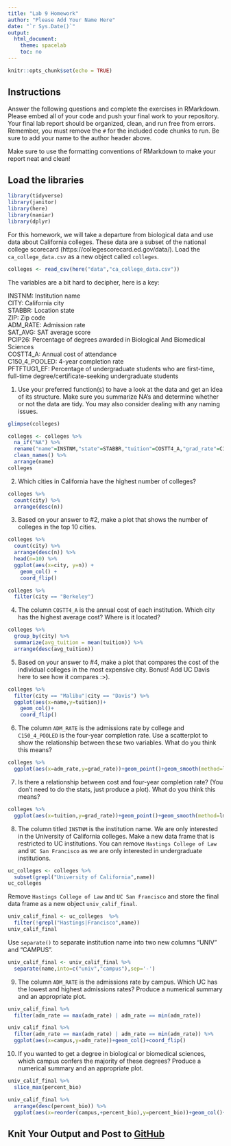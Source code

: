 ---
title: "Lab 9 Homework"
author: "Please Add Your Name Here"
date: "`r Sys.Date()`"
output:
  html_document:
    theme: spacelab
    toc: no
---

```{r setup, include=FALSE}
knitr::opts_chunk$set(echo = TRUE)
```

## Instructions
Answer the following questions and complete the exercises in RMarkdown. Please embed all of your code and push your final work to your repository. Your final lab report should be organized, clean, and run free from errors. Remember, you must remove the `#` for the included code chunks to run. Be sure to add your name to the author header above.  

Make sure to use the formatting conventions of RMarkdown to make your report neat and clean!  

## Load the libraries
```{r message=FALSE, warning=FALSE}
library(tidyverse)
library(janitor)
library(here)
library(naniar)
library(dplyr)
``` 

For this homework, we will take a departure from biological data and use data about California colleges. These data are a subset of the national college scorecard (https://collegescorecard.ed.gov/data/). Load the `ca_college_data.csv` as a new object called `colleges`.
```{r}
colleges <- read_csv(here("data","ca_college_data.csv"))
```

The variables are a bit hard to decipher, here is a key:  

INSTNM: Institution name  
CITY: California city  
STABBR: Location state  
ZIP: Zip code  
ADM_RATE: Admission rate  
SAT_AVG: SAT average score  
PCIP26: Percentage of degrees awarded in Biological And Biomedical Sciences  
COSTT4_A: Annual cost of attendance  
C150_4_POOLED: 4-year completion rate  
PFTFTUG1_EF: Percentage of undergraduate students who are first-time, full-time degree/certificate-seeking undergraduate students  

1. Use your preferred function(s) to have a look at the data and get an idea of its structure. Make sure you summarize NA's and determine whether or not the data are tidy. You may also consider dealing with any naming issues.
```{r}
glimpse(colleges)
```

```{r}
colleges <- colleges %>% 
  na_if("NA") %>%  
  rename("name"=INSTNM,"state"=STABBR,"tuition"=COSTT4_A,"grad_rate"=C150_4_POOLED,"percent_bio"=PCIP26,"percent_FTFT"=PFTFTUG1_EF) %>% 
  clean_names() %>% 
  arrange(name)
colleges
```


2. Which cities in California have the highest number of colleges?
```{r}
colleges %>% 
  count(city) %>% 
  arrange(desc(n))
```

3. Based on your answer to #2, make a plot that shows the number of colleges in the top 10 cities.
```{r}
colleges %>% 
  count(city) %>% 
  arrange(desc(n)) %>% 
  head(n=10) %>% 
  ggplot(aes(x=city, y=n)) +
    geom_col() +
    coord_flip()
```
```{r}
colleges %>% 
  filter(city == "Berkeley")
```

4. The column `COSTT4_A` is the annual cost of each institution. Which city has the highest average cost? Where is it located?
```{r}
colleges %>% 
  group_by(city) %>% 
  summarize(avg_tuition = mean(tuition)) %>% 
  arrange(desc(avg_tuition))
```

5. Based on your answer to #4, make a plot that compares the cost of the individual colleges in the most expensive city. Bonus! Add UC Davis here to see how it compares :>).
```{r}
colleges %>% 
  filter(city == "Malibu"|city == "Davis") %>% 
  ggplot(aes(x=name,y=tuition))+
    geom_col()+
    coord_flip()
```

6. The column `ADM_RATE` is the admissions rate by college and `C150_4_POOLED` is the four-year completion rate. Use a scatterplot to show the relationship between these two variables. What do you think this means?
```{r}
colleges %>% 
  ggplot(aes(x=adm_rate,y=grad_rate))+geom_point()+geom_smooth(method=lm, se=F, na.rm=T)
```

7. Is there a relationship between cost and four-year completion rate? (You don't need to do the stats, just produce a plot). What do you think this means?
```{r}
colleges %>% 
  ggplot(aes(x=tuition,y=grad_rate))+geom_point()+geom_smooth(method=lm, se=F, na.rm=T)
```

8. The column titled `INSTNM` is the institution name. We are only interested in the University of California colleges. Make a new data frame that is restricted to UC institutions. You can remove `Hastings College of Law` and `UC San Francisco` as we are only interested in undergraduate institutions.
```{r}
uc_colleges <- colleges %>% 
  subset(grepl("University of California",name))
uc_colleges
```

Remove `Hastings College of Law` and `UC San Francisco` and store the final data frame as a new object `univ_calif_final`.
```{r}
univ_calif_final <- uc_colleges  %>% 
  filter(!grepl("Hastings|Francisco",name))
univ_calif_final
```

Use `separate()` to separate institution name into two new columns "UNIV" and "CAMPUS".
```{r}
univ_calif_final <- univ_calif_final %>% 
  separate(name,into=c("univ","campus"),sep='-')
```

9. The column `ADM_RATE` is the admissions rate by campus. Which UC has the lowest and highest admissions rates? Produce a numerical summary and an appropriate plot.
```{r}
univ_calif_final %>% 
  filter(adm_rate == max(adm_rate) | adm_rate == min(adm_rate))
```

```{r}
univ_calif_final %>% 
  filter(adm_rate == max(adm_rate) | adm_rate == min(adm_rate)) %>% 
  ggplot(aes(x=campus,y=adm_rate))+geom_col()+coord_flip()
```

10. If you wanted to get a degree in biological or biomedical sciences, which campus confers the majority of these degrees? Produce a numerical summary and an appropriate plot.
```{r}
univ_calif_final %>% 
  slice_max(percent_bio)
```

```{r}
univ_calif_final %>% 
  arrange(desc(percent_bio)) %>% 
  ggplot(aes(x=reorder(campus,+percent_bio),y=percent_bio))+geom_col()+coord_flip()
```

## Knit Your Output and Post to [GitHub](https://github.com/FRS417-DataScienceBiologists)